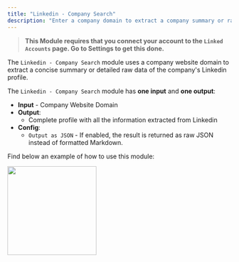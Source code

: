 ```yaml
---
title: "Linkedin - Company Search"
description: "Enter a company domain to extract a company summary or raw data"
---
```


> **This Module requires that you connect your account to the `Linked Accounts` page. Go to Settings to get this done.**

The `Linkedin - Company Search` module uses a company website domain to extract a concise summary or detailed raw data of the company's Linkedin profile.

The `Linkedin - Company Search` module has **one input** and **one output**:

- **Input** - Company Website Domain
- **Output**:
  - Complete profile with all the information extracted from Linkedin
- **Config**:
  - `Output as JSON` - If enabled, the result is returned as raw JSON instead of formatted Markdown.

Find below an example of how to use this module:

<img height="200" src="/images/CompanySearch.png" />

